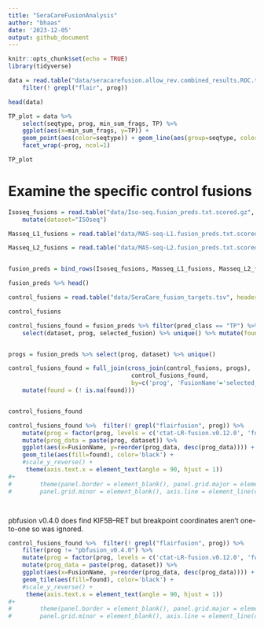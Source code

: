 ```yaml
---
title: "SeraCareFusionAnalysis"
author: "bhaas"
date: '2023-12-05'
output: github_document
---
```


```r
knitr::opts_chunk$set(echo = TRUE)
library(tidyverse)
```

```r

data = read.table("data/seracarefusion.allow_rev.combined_results.ROC.tsv", header=T, sep="\t", stringsAsFactors = F) %>%
    filter(! grepl("flair", prog))

head(data)

```

```r


TP_plot = data %>% 
    select(seqtype, prog, min_sum_frags, TP) %>% 
    ggplot(aes(x=min_sum_frags, y=TP)) +
    geom_point(aes(color=seqtype)) + geom_line(aes(group=seqtype, color=seqtype)) +
    facet_wrap(~prog, ncol=1)

TP_plot

```



# Examine the specific control fusions

```r
Isoseq_fusions = read.table("data/Iso-seq.fusion_preds.txt.scored.gz", header=T, com='', sep="\t") %>%
    mutate(dataset="ISOseq")

Masseq_L1_fusions = read.table("data/MAS-seq-L1.fusion_preds.txt.scored.gz", header=T, sep="\t", com='') %>% mutate(dataset = "MASseq_L1")

Masseq_L2_fusions = read.table("data/MAS-seq-L2.fusion_preds.txt.scored.gz", header=T, sep="\t", com='') %>% mutate(dataset = "MASseq_L2")


fusion_preds = bind_rows(Isoseq_fusions, Masseq_L1_fusions, Masseq_L2_fusions)

fusion_preds %>% head()

```


```r

control_fusions = read.table("data/SeraCare_fusion_targets.tsv", header=T, sep="\t") %>% select(FusionName)

control_fusions
```


```r

control_fusions_found = fusion_preds %>% filter(pred_class == "TP") %>% 
    select(dataset, prog, selected_fusion) %>% unique() %>% mutate(found=TRUE)


progs = fusion_preds %>% select(prog, dataset) %>% unique()

control_fusions_found = full_join(cross_join(control_fusions, progs),
                                   control_fusions_found,
                                   by=c('prog', 'FusionName'='selected_fusion', 'dataset')) %>%
    mutate(found = (! is.na(found)))


control_fusions_found 
```


```r

control_fusions_found %>%  filter(! grepl("flairfusion", prog)) %>%
    mutate(prog = factor(prog, levels = c('ctat-LR-fusion.v0.12.0', 'fusionseeker', 'LongGF', 'JAFFAL', 'pbfusion_v0.3.1', 'pbfusion_v0.4.0'))) %>%
    mutate(prog_data = paste(prog, dataset)) %>%
    ggplot(aes(x=FusionName, y=reorder(prog_data, desc(prog_data)))) +
    geom_tile(aes(fill=found), color='black') + 
    #scale_y_reverse() +
     theme(axis.text.x = element_text(angle = 90, hjust = 1)) 
#+
#        theme(panel.border = element_blank(), panel.grid.major = element_blank(),
#        panel.grid.minor = element_blank(), axis.line = element_line(colour = "black"))




```


pbfusion v0.4.0 does find KIF5B--RET but breakpoint coordinates aren't one-to-one so was ignored.


```r

control_fusions_found %>%  filter(! grepl("flairfusion", prog)) %>%
    filter(prog != "pbfusion_v0.4.0") %>%
    mutate(prog = factor(prog, levels = c('ctat-LR-fusion.v0.12.0', 'fusionseeker', 'LongGF', 'JAFFAL', 'pbfusion_v0.3.1'))) %>%
    mutate(prog_data = paste(prog, dataset)) %>%
    ggplot(aes(x=FusionName, y=reorder(prog_data, desc(prog_data)))) +
    geom_tile(aes(fill=found), color='black') + 
    #scale_y_reverse() +
     theme(axis.text.x = element_text(angle = 90, hjust = 1)) 
#+
#        theme(panel.border = element_blank(), panel.grid.major = element_blank(),
#        panel.grid.minor = element_blank(), axis.line = element_line(colour = "black"))




```





